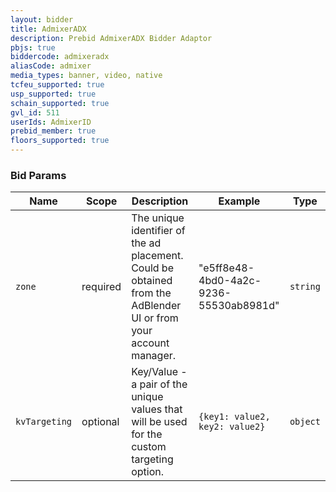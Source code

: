 ```yaml
---
layout: bidder
title: AdmixerADX
description: Prebid AdmixerADX Bidder Adaptor
pbjs: true
biddercode: admixeradx
aliasCode: admixer
media_types: banner, video, native
tcfeu_supported: true
usp_supported: true
schain_supported: true
gvl_id: 511
userIds: AdmixerID
prebid_member: true
floors_supported: true
---
```


### Bid Params


| Name          | Scope    | Description                                                                                                      | Example                                | Type     |
|---------------|----------|------------------------------------------------------------------------------------------------------------------|----------------------------------------|----------|
| `zone`        | required | The unique identifier of the ad placement. Could be obtained from the AdBlender UI or from your account manager. | "e5ff8e48-4bd0-4a2c-9236-55530ab8981d" | `string` |
| `kvTargeting` | optional | Key/Value - a pair of the unique values that will be used for the custom targeting option.                       | `{key1: value2, key2: value2}`           | `object` |

